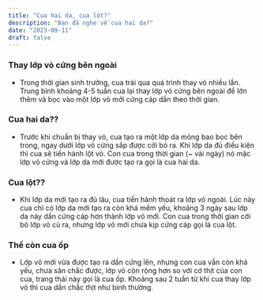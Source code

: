 ```yaml
---
title: "Cua hai da, cua lột?"
description: "Bạn đã nghe về cua hai da?"
date: "2023-09-11"
draft: false
---
```


### Thay lớp vỏ cứng bên ngoài

- Trong thời gian sinh trưởng, cua trải qua quá trình thay vỏ nhiều lần. Trung bình khoảng 4-5 tuần cua lại thay lớp vỏ cứng bên ngoài để lớn thêm và bọc vào một lớp vỏ mới cứng cáp dần theo thời gian.

### Cua hai da??

- Trước khi chuẩn bị thay vỏ, cua tạo ra một lớp da mỏng bao bọc bên trong, ngay dưới lớp vỏ cứng sắp được cởi bỏ ra. Khi lớp da đủ điều kiện thì cua sẽ tiến hành lột vỏ. Con cua trong thời gian (~ vài ngày) nó mặc lớp vỏ cứng và lớp da mới được tạo ra gọi là cua hai da.

### Cua lột??

- Khi lớp da mới tạo ra đủ lâu, cua tiến hành thoát ra lớp vỏ ngoài. Lúc này cua chỉ có lớp da mới tạo ra còn khá mềm yếu, khoảng 3 ngày sau lớp da này dần cứng cáp hơn thành lớp vỏ mới. Con cua trong thời gian cởi bỏ lớp vỏ củ ra, nhưng lớp vỏ mới chưa kịp cứng cáp gọi là cua lột.

### Thế còn cua ốp

- Lớp vỏ mới vừa được tạo ra dần cứng lên, nhưng con cua vẫn còn khá yếu, chưa săn chắc được, lớp vỏ còn rộng hơn so với cơ thịt của con cua, trang thái này gọi là cua ốp. Khoảng sau 2 tuần từ khi cua thay lớp vỏ thì cua dần chắc thịt như bình thường.
